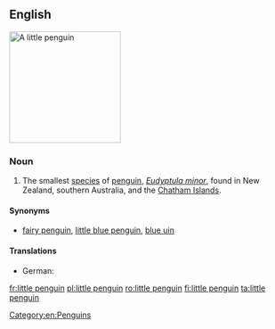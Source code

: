 ==English==
[[Image:Fairy penguin.jpg|200px|thumb|right|A little penguin]]
{{wikipedia}}
{{wikispecies|Eudyptula minor}}
===Noun===
{{en-noun|head=[[little]] [[penguin]]}}

# The smallest [[species]] of [[penguin]], ''[[Eudyptula minor]]'', found in New Zealand, southern Australia, and the [[Chatham Islands]].

====Synonyms====
* {{sense|Eudyptula minor}} {{qualifier|Australia}} [[fairy penguin]], {{qualifier|New Zealand}} [[little blue penguin]], {{qualifier|New Zealand}} [[blue uin]]

====Translations====
{{trans-top|''Eudyptula minor''}}
{{trans-mid}}
* German: {{t+|de|Zwergpinguin|m}}
{{trans-bottom}}

[[Category:en:Penguins]]

[[fr:little penguin]]
[[pl:little penguin]]
[[ro:little penguin]]
[[fi:little penguin]]
[[ta:little penguin]]